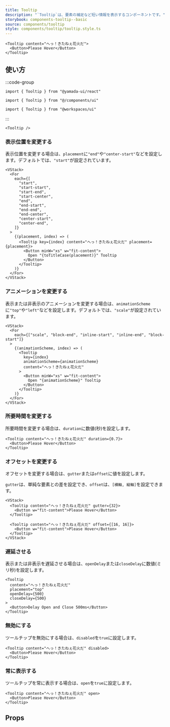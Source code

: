 ```yaml
---
title: Tooltip
description: "`Tooltip`は、要素の補足など短い情報を表示するコンポーネントです。"
storybook: components-tooltip--basic
source: components/tooltip
style: components/tooltip/tooltip.style.ts
---
```


```tsx preview
<Tooltip content="へっ！きたねぇ花火だ">
  <Button>Please Hover</Button>
</Tooltip>
```

## 使い方

:::code-group

```tsx [package]
import { Tooltip } from "@yamada-ui/react"
```

```tsx [alias]
import { Tooltip } from "@/components/ui"
```

```tsx [monorepo]
import { Tooltip } from "@workspaces/ui"
```

:::

```tsx
<Tooltip />
```

### 表示位置を変更する

表示位置を変更する場合は、`placement`に`"end"`や`"center-start"`などを設定します。デフォルトでは、`"start"`が設定されています。

```tsx preview
<VStack>
  <For
    each={[
      "start",
      "start-start",
      "start-end",
      "start-center",
      "end",
      "end-start",
      "end-end",
      "end-center",
      "center-start",
      "center-end",
    ]}
  >
    {(placement, index) => (
      <Tooltip key={index} content="へっ！きたねぇ花火だ" placement={placement}>
        <Button minW="xs" w="fit-content">
          Open "{toTitleCase(placement)}" Tooltip
        </Button>
      </Tooltip>
    )}
  </For>
</VStack>
```

### アニメーションを変更する

表示または非表示のアニメーションを変更する場合は、`animationScheme`に`"top"`や`"left"`などを設定します。デフォルトでは、`"scale"`が設定されています。

```tsx preview
<VStack>
  <For
    each={["scale", "block-end", "inline-start", "inline-end", "block-start"]}
  >
    {(animationScheme, index) => (
      <Tooltip
        key={index}
        animationScheme={animationScheme}
        content="へっ！きたねぇ花火だ"
      >
        <Button minW="xs" w="fit-content">
          Open "{animationScheme}" Tooltip
        </Button>
      </Tooltip>
    )}
  </For>
</VStack>
```

### 所要時間を変更する

所要時間を変更する場合は、`duration`に数値(秒)を設定します。

```tsx preview
<Tooltip content="へっ！きたねぇ花火だ" duration={0.7}>
  <Button>Please Hover</Button>
</Tooltip>
```

### オフセットを変更する

オフセットを変更する場合は、`gutter`または`offset`に値を設定します。

`gutter`は、単純な要素との差を設定でき、`offset`は、`[横軸, 縦軸]`を設定できます。

```tsx preview
<VStack>
  <Tooltip content="へっ！きたねぇ花火だ" gutter={32}>
    <Button w="fit-content">Please Hover</Button>
  </Tooltip>

  <Tooltip content="へっ！きたねぇ花火だ" offset={[16, 16]}>
    <Button w="fit-content">Please Hover</Button>
  </Tooltip>
</VStack>
```

### 遅延させる

表示または非表示を遅延させる場合は、`openDelay`または`closeDelay`に数値(ミリ秒)を設定します。

```tsx preview
<Tooltip
  content="へっ！きたねぇ花火だ"
  placement="top"
  openDelay={500}
  closeDelay={500}
>
  <Button>Delay Open and Close 500ms</Button>
</Tooltip>
```

### 無効にする

ツールチップを無効にする場合は、`disabled`を`true`に設定します。

```tsx preview
<Tooltip content="へっ！きたねぇ花火だ" disabled>
  <Button>Please Hover</Button>
</Tooltip>
```

### 常に表示する

ツールチップを常に表示する場合は、`open`を`true`に設定します。

```tsx preview
<Tooltip content="へっ！きたねぇ花火だ" open>
  <Button>Please Hover</Button>
</Tooltip>
```

## Props

<PropsTable name="tooltip" />
